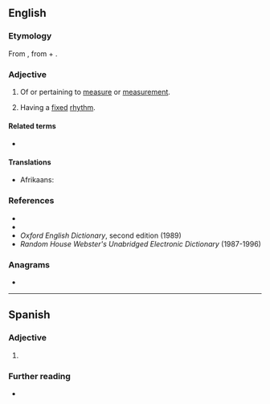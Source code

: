 ==English==

===Etymology===
From {{bor|en|la|mēnsūrālis}}, from {{m|la|mēnsūra|t=measure}} + {{m|la|-ālis}}.

===Adjective===
{{en-adj|-}}

# Of or pertaining to [[measure]] or [[measurement]].
# {{lb|en|music}} Having a [[fixed]] [[rhythm]].

====Related terms====
* {{l|en|mensuration}}

====Translations====
{{trans-top|Having a fixed rhythm}}
* Afrikaans: {{t|af|mensuraal}}
{{trans-mid}}
{{trans-bottom}}

===References===
* {{R:Webster 1828}}
* {{R:Dictionary.com}}
* ''Oxford English Dictionary'', second edition (1989)
* ''Random House Webster's Unabridged Electronic Dictionary'' (1987-1996)

===Anagrams===
* {{anagrams|en|a=aelmnrsu|numerals}}
----
==Spanish==

===Adjective===
{{es-adj}}

# {{l|en|mensural}}

===Further reading===
* {{R:es:DRAE}}